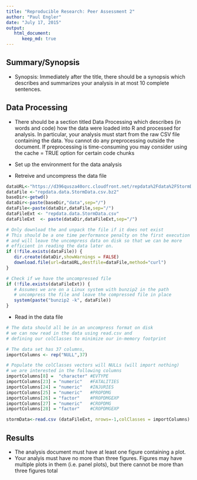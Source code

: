 ```yaml
---
title: "Reproducible Research: Peer Assessment 2"
author: "Paul Engler"
date: "July 17, 2015"
output: 
   html_document:
      keep_md: true
---
```


## Summary/Synopsis
- Synopsis: Immediately after the title, there should be a synopsis which describes and summarizes your analysis in at most 10 complete sentences.

## Data Processing

- There should be a section titled Data Processing which describes (in words and code) how the data were loaded into R and processed for analysis. In particular, your analysis must start from the raw CSV file containing the data. You cannot do any preprocessing outside the document. If preprocessing is time-consuming you may consider using the cache = TRUE option for certain code chunks

- Set up the environment for the data analysis
- Retreive and uncompress the data file

```r
dataURL<-"https://d396qusza40orc.cloudfront.net/repdata%2Fdata%2FStormData.csv.bz2"
dataFile <-"repdata.data.StormData.csv.bz2"
baseDir<-getwd()
dataDir<-paste(baseDir,"data",sep="/")
dataFile<-paste(dataDir,dataFile,sep="/")
dataFileExt <- "repdata.data.StormData.csv"
dataFileExt  <- paste(dataDir,dataFileExt,sep="/")

# Only download the and unpack the file if it does not exist
# This should be a one time performance penalty on the first execution
# and will leave the uncompress data on disk so that we can be more
# efficient in reading the data later on. 
if (!file.exists(dataFile)) { 
   dir.create(dataDir,showWarnings = FALSE)
   download.file(url=dataURL,destfile=dataFile,method="curl")
}   

# Check if we have the uncompressed file
if (!file.exists(dataFileExt)) {
   # Assumes we are on a Linux system with bunzip2 in the path
   # uncompress the file and leave the compressed file in place
   system(paste("bunzip2 -k", dataFile))
}
```

- Read in the data file
```r
# The data should all be in an uncompress format on disk
# we can now read in the data using read.csv and
# defining our colClasses to minimize our in-memory footprint 

# The data set has 37 columns,
importColumns <- rep("NULL",37)

# Populate the colClasses vectors will NULLs (will import nothing)
# we are interested in the following columns
importColumns[8] =  "character" #EVTYPE
importColumns[23] = "numeric"   #FATALITIES
importColumns[24] = "numeric"   #INJURIES
importColumns[25] = "numeric"   #PROPDMG
importColumns[26] = "factor"    #PROPDMGEXP
importColumns[27] = "numeric"   #CROPDMG
importColumns[28] = "factor"    #CROPDMGEXP

stormData<-read.csv (dataFileExt, nrows=-1,colClasses = importColumns)

```
## Results
- The analysis document must have at least one figure containing a plot.
- Your analyis must have no more than three figures. Figures may have multiple plots in them (i.e. panel plots), but there cannot be more than three figures total
